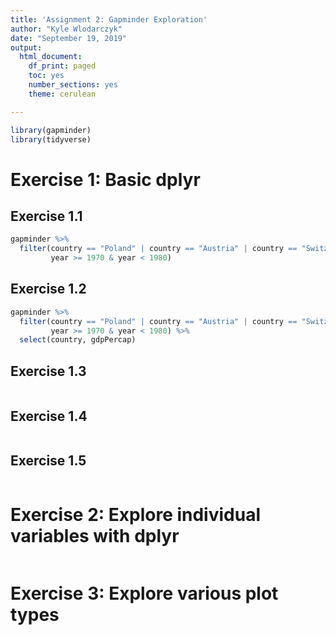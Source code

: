 ```yaml
---
title: 'Assignment 2: Gapminder Exploration'
author: "Kyle Wlodarczyk"
date: "September 19, 2019"
output: 
  html_document:
    df_print: paged
    toc: yes
    number_sections: yes
    theme: cerulean

---
```


```r
library(gapminder)
library(tidyverse)

```

# Exercise 1: Basic dplyr

## Exercise 1.1

```r
gapminder %>%
  filter(country == "Poland" | country == "Austria" | country == "Switzerland",
         year >= 1970 & year < 1980)

```

## Exercise 1.2

```r
gapminder %>%
  filter(country == "Poland" | country == "Austria" | country == "Switzerland",
         year >= 1970 & year < 1980) %>%
  select(country, gdpPercap)

```

## Exercise 1.3

```r

```

## Exercise 1.4

```r

```

## Exercise 1.5

```r

```

# Exercise 2: Explore individual variables with dplyr

```r

```

# Exercise 3: Explore various plot types

```r

```

